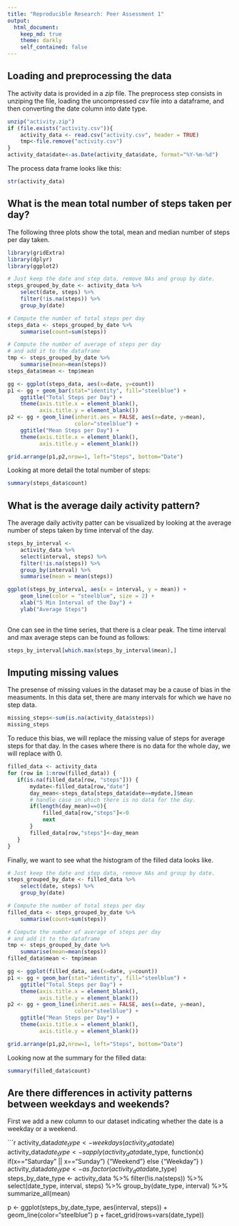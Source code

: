 ```yaml
---
title: "Reproducible Research: Peer Assessment 1"
output: 
  html_document:
    keep_md: true
    theme: darkly
    self_contained: false
---
```


## Loading and preprocessing the data

The activity data is provided in a *zip* file. The preprocess step consists in unziping the file, loading the uncompressed *csv* file into a dataframe, and then converting the date column into date type. 

```r
unzip("activity.zip")
if (file.exists("activity.csv")){
    activity_data <- read.csv("activity.csv", header = TRUE)
    tmp<-file.remove("activity.csv")
}
activity_data$date<-as.Date(activity_data$date, format="%Y-%m-%d")
```

The process data frame looks like this:
```r
str(activity_data)
```

## What is the mean total number of steps taken per day?
The following three plots show the total, mean and median number of steps per day taken.
```r
library(gridExtra)
library(dplyr)
library(ggplot2)

# Just keep the date and step data, remove NAs and group by date.
steps_grouped_by_date <- activity_data %>%
    select(date, steps) %>%
    filter(!is.na(steps)) %>%
    group_by(date)

# Compute the number of total steps per day
steps_data <- steps_grouped_by_date %>%
    summarise(count=sum(steps))

# Compute the number of average of steps per day
# and add it to the dataframe
tmp <- steps_grouped_by_date %>%
    summarise(mean=mean(steps))
steps_data$mean <- tmp$mean

gg <- ggplot(steps_data, aes(x=date, y=count)) 
p1 <- gg + geom_bar(stat="identity", fill="steelblue") +
    ggtitle("Total Steps per Day") + 
    theme(axis.title.x = element_blank(),
          axis.title.y = element_blank())
p2 <- gg + geom_line(inherit.aes = FALSE, aes(x=date, y=mean), 
                     color="steelblue") + 
    ggtitle("Mean Steps per Day") + 
    theme(axis.title.x = element_blank(),
          axis.title.y = element_blank())

grid.arrange(p1,p2,nrow=1, left="Steps", bottom="Date")
```

Looking at more detail the total number of steps:
```r
summary(steps_data$count)
```


## What is the average daily activity pattern?
The average daily activity patter can be visualized by looking at the average number of steps taken by time interval of the day.

```r
steps_by_interval <-
    activity_data %>%
    select(interval, steps) %>%
    filter(!is.na(steps)) %>%
    group_by(interval) %>%
    summarise(mean = mean(steps))

ggplot(steps_by_interval, aes(x = interval, y = mean)) +
    geom_line(color = "steelblue", size = 2) +
    xlab("5 Min Interval of the Day") +
    ylab("Average Steps")
    
```
One can see in the time series, that there is a clear peak. The time interval and max average steps can be found as follows:

```r
steps_by_interval[which.max(steps_by_interval$mean),]
```
## Imputing missing values
The presense of missing values in the dataset may be a cause of bias in the measuments. In this data set, there are many intervals for which we have no step data.
```r
missing_steps<-sum(is.na(activity_data$steps))
missing_steps
```
To reduce this bias, we will replace the missing value of steps for average steps for that day. In the cases where there is no data for the whole day, we will replace with 0.
```r
filled_data <- activity_data
for (row in 1:nrow(filled_data)) {
   if(is.na(filled_data[row, "steps"])) {
       mydate<-filled_data[row,"date"]
       day_mean<-steps_data[steps_data$date==mydate,]$mean
       # handle case in which there is no data for the day.
       if(length(day_mean)==0){
           filled_data[row,"steps"]<-0
           next
       }
       filled_data[row,"steps"]<-day_mean
   }
}
```
Finally, we want to see what the histogram of the filled data looks like.
```r
# Just keep the date and step data, remove NAs and group by date.
steps_grouped_by_date <- filled_data %>%
    select(date, steps) %>%
    group_by(date)

# Compute the number of total steps per day
filled_data <- steps_grouped_by_date %>%
    summarise(count=sum(steps))

# Compute the number of average of steps per day
# and add it to the dataframe
tmp <- steps_grouped_by_date %>%
    summarise(mean=mean(steps))
filled_data$mean <- tmp$mean

gg <- ggplot(filled_data, aes(x=date, y=count)) 
p1 <- gg + geom_bar(stat="identity", fill="steelblue") +
    ggtitle("Total Steps per Day") + 
    theme(axis.title.x = element_blank(),
          axis.title.y = element_blank())
p2 <- gg + geom_line(inherit.aes = FALSE, aes(x=date, y=mean), 
                     color="steelblue") + 
    ggtitle("Mean Steps per Day") + 
    theme(axis.title.x = element_blank(),
          axis.title.y = element_blank())

grid.arrange(p1,p2,nrow=1, left="Steps", bottom="Date")
```
Looking now at the summary for the filled data:
```r
summary(filled_data$count)
```

## Are there differences in activity patterns between weekdays and weekends?
First we add a new column to our dataset indicating whether the date is a weekday or a weekend.

```r
activity_data$date_type<-weekdays(activity_data$date)
activity_data$date_type<-sapply(activity_data$date_type, function(x) 
    if(x=="Saturday" || x=="Sunday") {"Weekend"}
    else {"Weekday"}
)
activity_data$date_type<-as.factor(activity_data$date_type)
steps_by_date_type <- activity_data %>%
    filter(!is.na(steps)) %>%
    select(date_type, interval, steps) %>%
    group_by(date_type, interval) %>%
    summarize_all(mean)

p <- ggplot(steps_by_date_type, aes(interval, steps)) + 
    geom_line(color="steelblue")
p + facet_grid(rows=vars(date_type))